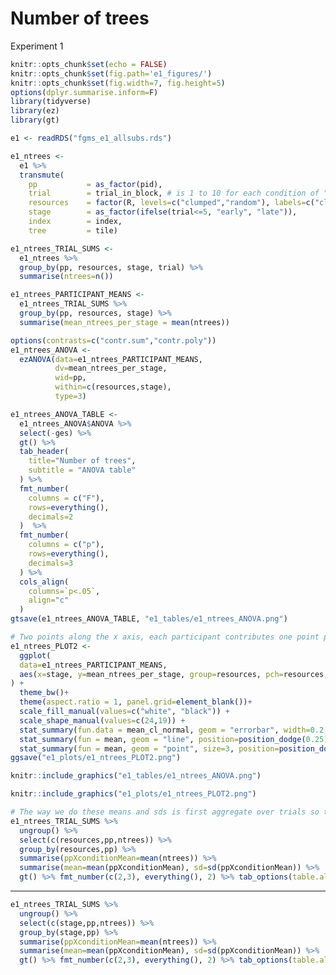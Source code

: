 # Number of trees

Experiment 1

```r
knitr::opts_chunk$set(echo = FALSE)
knitr::opts_chunk$set(fig.path='e1_figures/')
knitr::opts_chunk$set(fig.width=7, fig.height=5)
options(dplyr.summarise.inform=F)
library(tidyverse)
library(ez)
library(gt)

e1 <- readRDS("fgms_e1_allsubs.rds")

e1_ntrees <-
  e1 %>%
  transmute(
    pp           = as_factor(pid),
    trial        = trial_in_block, # is 1 to 10 for each condition of "resources"
    resources    = factor(R, levels=c("clumped","random"), labels=c("clumped", "random")),
    stage        = as_factor(ifelse(trial<=5, "early", "late")),
    index        = index,
    tree         = tile)

e1_ntrees_TRIAL_SUMS <- 
  e1_ntrees %>% 
  group_by(pp, resources, stage, trial) %>% 
  summarise(ntrees=n())

e1_ntrees_PARTICIPANT_MEANS <-
  e1_ntrees_TRIAL_SUMS %>% 
  group_by(pp, resources, stage) %>% 
  summarise(mean_ntrees_per_stage = mean(ntrees))

options(contrasts=c("contr.sum","contr.poly"))
e1_ntrees_ANOVA <- 
  ezANOVA(data=e1_ntrees_PARTICIPANT_MEANS,
          dv=mean_ntrees_per_stage,
          wid=pp,
          within=c(resources,stage),
          type=3)

e1_ntrees_ANOVA_TABLE <-
  e1_ntrees_ANOVA$ANOVA %>% 
  select(-ges) %>% 
  gt() %>% 
  tab_header(
    title="Number of trees",
    subtitle = "ANOVA table"
  ) %>% 
  fmt_number(
    columns = c("F"),
    rows=everything(),
    decimals=2
  )  %>% 
  fmt_number(
    columns = c("p"),
    rows=everything(),
    decimals=3
  ) %>% 
  cols_align(
    columns=`p<.05`,
    align="c"
  )
gtsave(e1_ntrees_ANOVA_TABLE, "e1_tables/e1_ntrees_ANOVA.png")

# Two points along the x axis, each participant contributes one point per cell
e1_ntrees_PLOT2 <-
  ggplot(
  data=e1_ntrees_PARTICIPANT_MEANS, 
  aes(x=stage, y=mean_ntrees_per_stage, group=resources, pch=resources, fill=resources)
) +
  theme_bw()+
  theme(aspect.ratio = 1, panel.grid=element_blank())+
  scale_fill_manual(values=c("white", "black")) +
  scale_shape_manual(values=c(24,19)) +
  stat_summary(fun.data = mean_cl_normal, geom = "errorbar", width=0.2, position=position_dodge(0.25)) +
  stat_summary(fun = mean, geom = "line", position=position_dodge(0.25)) + 
  stat_summary(fun = mean, geom = "point", size=3, position=position_dodge(0.25))
ggsave("e1_plots/e1_ntrees_PLOT2.png")
```

```r
knitr::include_graphics("e1_tables/e1_ntrees_ANOVA.png")
```

```r
knitr::include_graphics("e1_plots/e1_ntrees_PLOT2.png")
```

```r
# The way we do these means and sds is first aggregate over trials so that each pp contributes one mean value for each condition. Then we take the mean of those means, and the sd of those means separately for each cell 
e1_ntrees_TRIAL_SUMS %>%
  ungroup() %>% 
  select(c(resources,pp,ntrees)) %>% 
  group_by(resources,pp) %>% 
  summarise(ppXconditionMean=mean(ntrees)) %>% 
  summarise(mean=mean(ppXconditionMean), sd=sd(ppXconditionMean)) %>% 
  gt() %>% fmt_number(c(2,3), everything(), 2) %>% tab_options(table.align='left')
```

-----

```r
e1_ntrees_TRIAL_SUMS %>%
  ungroup() %>% 
  select(c(stage,pp,ntrees)) %>% 
  group_by(stage,pp) %>% 
  summarise(ppXconditionMean=mean(ntrees)) %>% 
  summarise(mean=mean(ppXconditionMean), sd=sd(ppXconditionMean)) %>% 
  gt() %>% fmt_number(c(2,3), everything(), 2) %>% tab_options(table.align='left')
```

